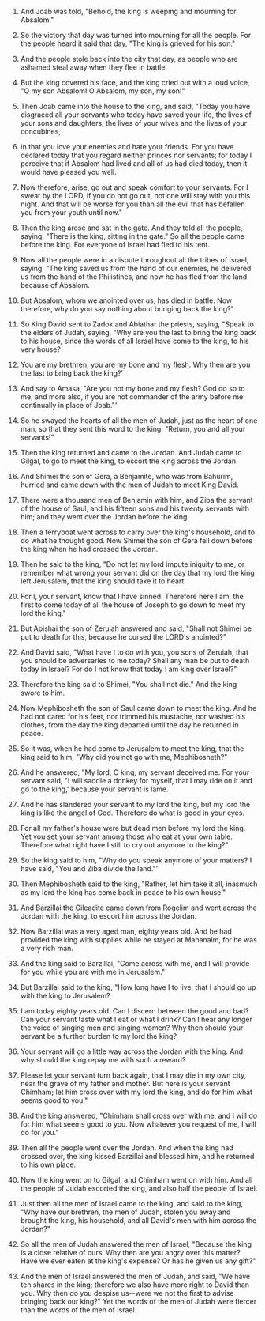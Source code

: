 
1. And Joab was told, "Behold, the king is weeping and mourning for Absalom."

2. So the victory that day was turned into mourning for all the people. For the people heard it said that day, "The king is grieved for his son."

3. And the people stole back into the city that day, as people who are ashamed steal away when they flee in battle.

4. But the king covered his face, and the king cried out with a loud voice, "O my son Absalom! O Absalom, my son, my son!"

5. Then Joab came into the house to the king, and said, "Today you have disgraced all your servants who today have saved your life, the lives of your sons and daughters, the lives of your wives and the lives of your concubines,

6. in that you love your enemies and hate your friends. For you have declared today that you regard neither princes nor servants; for today I perceive that if Absalom had lived and all of us had died today, then it would have pleased you well.

7. Now therefore, arise, go out and speak comfort to your servants. For I swear by the LORD, if you do not go out, not one will stay with you this night. And that will be worse for you than all the evil that has befallen you from your youth until now."

8. Then the king arose and sat in the gate. And they told all the people, saying, "There is the king, sitting in the gate." So all the people came before the king. For everyone of Israel had fled to his tent.

9. Now all the people were in a dispute throughout all the tribes of Israel, saying, "The king saved us from the hand of our enemies, he delivered us from the hand of the Philistines, and now he has fled from the land because of Absalom.

10. But Absalom, whom we anointed over us, has died in battle. Now therefore, why do you say nothing about bringing back the king?"

11. So King David sent to Zadok and Abiathar the priests, saying, "Speak to the elders of Judah, saying, "Why are you the last to bring the king back to his house, since the words of all Israel have come to the king, to his very house?

12. You are my brethren, you are my bone and my flesh. Why then are you the last to bring back the king?'

13. And say to Amasa, "Are you not my bone and my flesh? God do so to me, and more also, if you are not commander of the army before me continually in place of Joab."'

14. So he swayed the hearts of all the men of Judah, just as the heart of one man, so that they sent this word to the king: "Return, you and all your servants!"

15. Then the king returned and came to the Jordan. And Judah came to Gilgal, to go to meet the king, to escort the king across the Jordan.

16. And Shimei the son of Gera, a Benjamite, who was from Bahurim, hurried and came down with the men of Judah to meet King David.

17. There were a thousand men of Benjamin with him, and Ziba the servant of the house of Saul, and his fifteen sons and his twenty servants with him; and they went over the Jordan before the king.

18. Then a ferryboat went across to carry over the king's household, and to do what he thought good. Now Shimei the son of Gera fell down before the king when he had crossed the Jordan.

19. Then he said to the king, "Do not let my lord impute iniquity to me, or remember what wrong your servant did on the day that my lord the king left Jerusalem, that the king should take it to heart.

20. For I, your servant, know that I have sinned. Therefore here I am, the first to come today of all the house of Joseph to go down to meet my lord the king."

21. But Abishai the son of Zeruiah answered and said, "Shall not Shimei be put to death for this, because he cursed the LORD's anointed?"

22. And David said, "What have I to do with you, you sons of Zeruiah, that you should be adversaries to me today? Shall any man be put to death today in Israel? For do I not know that today I am king over Israel?"

23. Therefore the king said to Shimei, "You shall not die." And the king swore to him.

24. Now Mephibosheth the son of Saul came down to meet the king. And he had not cared for his feet, nor trimmed his mustache, nor washed his clothes, from the day the king departed until the day he returned in peace.

25. So it was, when he had come to Jerusalem to meet the king, that the king said to him, "Why did you not go with me, Mephibosheth?"

26. And he answered, "My lord, O king, my servant deceived me. For your servant said, "I will saddle a donkey for myself, that I may ride on it and go to the king,' because your servant is lame.

27. And he has slandered your servant to my lord the king, but my lord the king is like the angel of God. Therefore do what is good in your eyes.

28. For all my father's house were but dead men before my lord the king. Yet you set your servant among those who eat at your own table. Therefore what right have I still to cry out anymore to the king?"

29. So the king said to him, "Why do you speak anymore of your matters? I have said, "You and Ziba divide the land."'

30. Then Mephibosheth said to the king, "Rather, let him take it all, inasmuch as my lord the king has come back in peace to his own house."

31. And Barzillai the Gileadite came down from Rogelim and went across the Jordan with the king, to escort him across the Jordan.

32. Now Barzillai was a very aged man, eighty years old. And he had provided the king with supplies while he stayed at Mahanaim, for he was a very rich man.

33. And the king said to Barzillai, "Come across with me, and I will provide for you while you are with me in Jerusalem."

34. But Barzillai said to the king, "How long have I to live, that I should go up with the king to Jerusalem?

35. I am today eighty years old. Can I discern between the good and bad? Can your servant taste what I eat or what I drink? Can I hear any longer the voice of singing men and singing women? Why then should your servant be a further burden to my lord the king?

36. Your servant will go a little way across the Jordan with the king. And why should the king repay me with such a reward?

37. Please let your servant turn back again, that I may die in my own city, near the grave of my father and mother. But here is your servant Chimham; let him cross over with my lord the king, and do for him what seems good to you."

38. And the king answered, "Chimham shall cross over with me, and I will do for him what seems good to you. Now whatever you request of me, I will do for you."

39. Then all the people went over the Jordan. And when the king had crossed over, the king kissed Barzillai and blessed him, and he returned to his own place.

40. Now the king went on to Gilgal, and Chimham went on with him. And all the people of Judah escorted the king, and also half the people of Israel.

41. Just then all the men of Israel came to the king, and said to the king, "Why have our brethren, the men of Judah, stolen you away and brought the king, his household, and all David's men with him across the Jordan?"

42. So all the men of Judah answered the men of Israel, "Because the king is a close relative of ours. Why then are you angry over this matter? Have we ever eaten at the king's expense? Or has he given us any gift?"

43. And the men of Israel answered the men of Judah, and said, "We have ten shares in the king; therefore we also have more right to David than you. Why then do you despise us--were we not the first to advise bringing back our king?" Yet the words of the men of Judah were fiercer than the words of the men of Israel.


